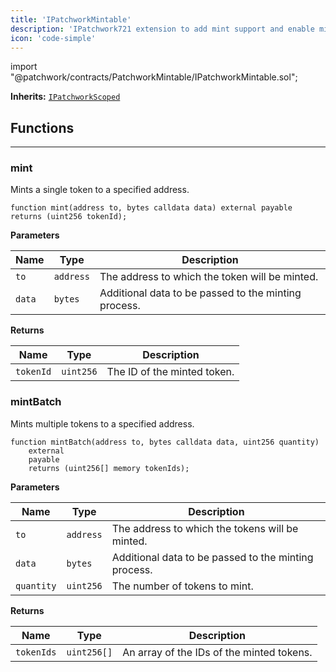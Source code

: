 ```yaml
---
title: 'IPatchworkMintable'
description: 'IPatchwork721 extension to add mint support and enable mint fee accrual to the contract’s scope.'
icon: 'code-simple'
---
```





<Info>
<div class="border-b border-zinc-500/20 dark:border-zinc-500/30 pb-4 flex" style={{gap: '4px', fontFamily: 'var(--font-jetbrains-mono)'}}>
<span class="token keyword">import</span> <span class="token string">"@patchwork/contracts/PatchworkMintable/IPatchworkMintable.sol"</span><span class="token punctuation">;</span>
</div>

**Inherits:**
[`IPatchworkScoped`](/contracts/core/IPatchworkScoped)
</Info>


<Separator />

## Functions
---
### mint

Mints a single token to a specified address.


```solidity
function mint(address to, bytes calldata data) external payable returns (uint256 tokenId);
```
**Parameters**

|Name|Type|Description|
|----|----|-----------|
|`to`|`address`|The address to which the token will be minted.|
|`data`|`bytes`|Additional data to be passed to the minting process.|

**Returns**

|Name|Type|Description|
|----|----|-----------|
|`tokenId`|`uint256`|The ID of the minted token.|


### mintBatch

Mints multiple tokens to a specified address.


```solidity
function mintBatch(address to, bytes calldata data, uint256 quantity)
    external
    payable
    returns (uint256[] memory tokenIds);
```
**Parameters**

|Name|Type|Description|
|----|----|-----------|
|`to`|`address`|The address to which the tokens will be minted.|
|`data`|`bytes`|Additional data to be passed to the minting process.|
|`quantity`|`uint256`|The number of tokens to mint.|

**Returns**

|Name|Type|Description|
|----|----|-----------|
|`tokenIds`|`uint256[]`|An array of the IDs of the minted tokens.|


